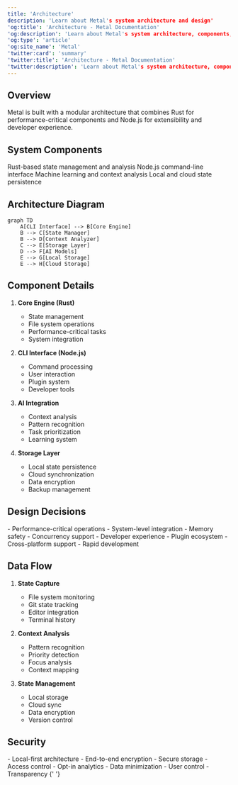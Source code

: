```yaml
---
title: 'Architecture'
description: 'Learn about Metal's system architecture and design'
'og:title': 'Architecture - Metal Documentation'
'og:description': 'Learn about Metal's system architecture, components, and design decisions'
'og:type': 'article'
'og:site_name': 'Metal'
'twitter:card': 'summary'
'twitter:title': 'Architecture - Metal Documentation'
'twitter:description': 'Learn about Metal's system architecture, components, and design decisions'
---
```


## Overview

Metal is built with a modular architecture that combines Rust for performance-critical components and Node.js for extensibility and developer experience.

## System Components

<CardGroup cols={2}>
  <Card title="Core Engine" icon="engine">
    Rust-based state management and analysis
  </Card>
  <Card title="CLI Interface" icon="terminal">
    Node.js command-line interface
  </Card>
  <Card title="AI Integration" icon="brain">
    Machine learning and context analysis
  </Card>
  <Card title="Storage Layer" icon="database">
    Local and cloud state persistence
  </Card>
</CardGroup>

## Architecture Diagram

```mermaid
graph TD
    A[CLI Interface] --> B[Core Engine]
    B --> C[State Manager]
    B --> D[Context Analyzer]
    C --> E[Storage Layer]
    D --> F[AI Models]
    E --> G[Local Storage]
    E --> H[Cloud Storage]
```

## Component Details

1. **Core Engine (Rust)**

   - State management
   - File system operations
   - Performance-critical tasks
   - System integration

2. **CLI Interface (Node.js)**

   - Command processing
   - User interaction
   - Plugin system
   - Developer tools

3. **AI Integration**

   - Context analysis
   - Pattern recognition
   - Task prioritization
   - Learning system

4. **Storage Layer**
   - Local state persistence
   - Cloud synchronization
   - Data encryption
   - Backup management

## Design Decisions

<AccordionGroup>
  <Accordion title="Rust Core">
    - Performance-critical operations - System-level integration - Memory safety - Concurrency
    support
  </Accordion>
  <Accordion title="Node.js CLI">
    - Developer experience - Plugin ecosystem - Cross-platform support - Rapid development
  </Accordion>
</AccordionGroup>

## Data Flow

1. **State Capture**

   - File system monitoring
   - Git state tracking
   - Editor integration
   - Terminal history

2. **Context Analysis**

   - Pattern recognition
   - Priority detection
   - Focus analysis
   - Context mapping

3. **State Management**
   - Local storage
   - Cloud sync
   - Data encryption
   - Version control

## Security

<AccordionGroup>
  <Accordion title="Data Protection">
    - Local-first architecture - End-to-end encryption - Secure storage - Access control
  </Accordion>
  <Accordion title="Privacy">
    - Opt-in analytics - Data minimization - User control - Transparency
  </Accordion>
</AccordionGroup>{' '}
